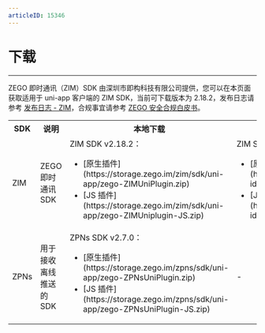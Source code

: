 ```yaml
---
articleID: 15346
---
```


# 下载

- - -

ZEGO 即时通讯（ZIM）SDK 由深圳市即构科技有限公司提供，您可以在本页面获取适用于 uni-app 客户端的 ZIM SDK，当前可下载版本为 2.18.2，发布日志请参考 [发布日志 - ZIM](./ZIM%20release%20notes.mdx)，合规事宜请参考 [ZEGO 安全合规白皮书](https://doc-zh.zego.im/article/16142)。

<table>
  <colgroup>
    <col width="10%" />
    <col width="25%" />
    <col width="22%" />
    <col width="21%" />
    <col width="NaN%" />
  </colgroup>
<tbody><tr>
<th>SDK</th>
<th>说明</th>
<th>本地下载</th>
<th>插件市场</th>
<th>相关文档</th>
</tr>
<tr>
<td>ZIM</td>
<td>ZEGO 即时通讯 SDK</td>
<td>ZIM SDK v2.18.2：<ul><li>[原生插件](https://storage.zego.im/zim/sdk/uni-app/zego-ZIMUniPlugin.zip)</li><li>[JS 插件](https://storage.zego.im/zim/sdk/uni-app/zego-ZIMUniplugin-JS.zip)</li></ul></td>
<td>ZIM SDK v2.18.2：<ul><li>[原生插件](https://ext.dcloud.net.cn/plugin?id=8601)</li><li>[JS 插件](https://ext.dcloud.net.cn/plugin?id=8648)</li></ul></td>
<td><ul><li>[快速开始](./../Send%20and%20receive%20messages.mdx)</li><li>[跑通示例源码](./../Sample%20code.mdx)</li><li>[发布日志 - ZIM](./ZIM%20release%20notes.mdx)</li></ul></td>
</tr>
<tr>
<td>ZPNs</td>
<td>用于接收离线推送的 SDK</td>
<td>ZPNs SDK v2.7.0：<ul><li>[原生插件](https://storage.zego.im/zpns/sdk/uni-app/zego-ZPNsUniPlugin.zip)</li><li>[JS 插件](https://storage.zego.im/zpns/sdk/uni-app/zego-ZPNsUniPlugin-JS.zip)</li></ul></td>
<td>-</td>
<td><ul><li>[实现离线推送](./../Offline%20push%20notifications/Implement%20offline%20push%20notification.mdx)</li><li>[发布日志 - ZPNs](./ZIM%20Audio%20release%20notes.mdx)</li></ul></td>
</tr>
</tbody></table>